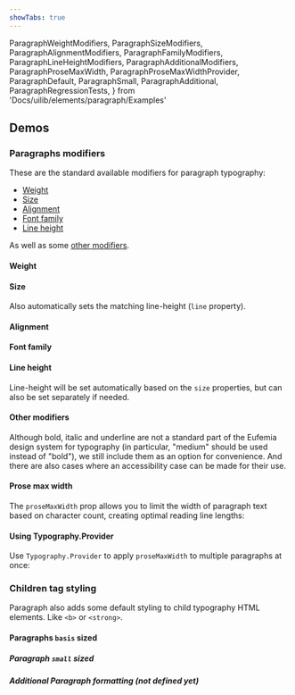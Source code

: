 ```yaml
---
showTabs: true
---
```


  ParagraphWeightModifiers,
  ParagraphSizeModifiers,
  ParagraphAlignmentModifiers,
  ParagraphFamilyModifiers,
  ParagraphLineHeightModifiers,
  ParagraphAdditionalModifiers,
  ParagraphProseMaxWidth,
  ParagraphProseMaxWidthProvider,
  ParagraphDefault,
  ParagraphSmall,
  ParagraphAdditional,
  ParagraphRegressionTests,
} from 'Docs/uilib/elements/paragraph/Examples'
 
## Demos

### Paragraphs modifiers

These are the standard available modifiers for paragraph typography:

- [Weight](#weight)
- [Size](#size)
- [Alignment](#alignment)
- [Font family](#font-family)
- [Line height](#line-height)

As well as some [other modifiers](#other-modifiers).

#### Weight

<ParagraphWeightModifiers />

#### Size

Also automatically sets the matching line-height (`line` property).

<ParagraphSizeModifiers />

#### Alignment

<ParagraphAlignmentModifiers />

#### Font family

<ParagraphFamilyModifiers />

#### Line height

Line-height will be set automatically based on the `size` properties, but can also be set separately if needed.

<ParagraphLineHeightModifiers />

#### Other modifiers

Although bold, italic and underline are not a standard part of the Eufemia design system for typography (in particular, "medium" should be used instead of "bold"), we still include them as an option for convenience. And there are also cases where an accessibility case can be made for their use.

<ParagraphAdditionalModifiers />

#### Prose max width

The `proseMaxWidth` prop allows you to limit the width of paragraph text based on character count, creating optimal reading line lengths:

<ParagraphProseMaxWidth />

#### Using Typography.Provider

Use `Typography.Provider` to apply `proseMaxWidth` to multiple paragraphs at once:

<ParagraphProseMaxWidthProvider />

### Children tag styling

Paragraph also adds some default styling to child typography HTML elements. Like `<b>` or `<strong>`.

#### Paragraphs `basis` sized

<ParagraphDefault />

##### Paragraph `small` sized

<ParagraphSmall />

##### Additional Paragraph formatting (not defined yet)

<ParagraphAdditional />

<VisibleWhenVisualTest>
  <ParagraphRegressionTests />
</VisibleWhenVisualTest>
